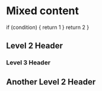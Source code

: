 
# Mixed content

  if (condition) {
    return 1
  }
  return 2
}

## Level 2 Header

### Level 3 Header

## Another Level 2 Header
